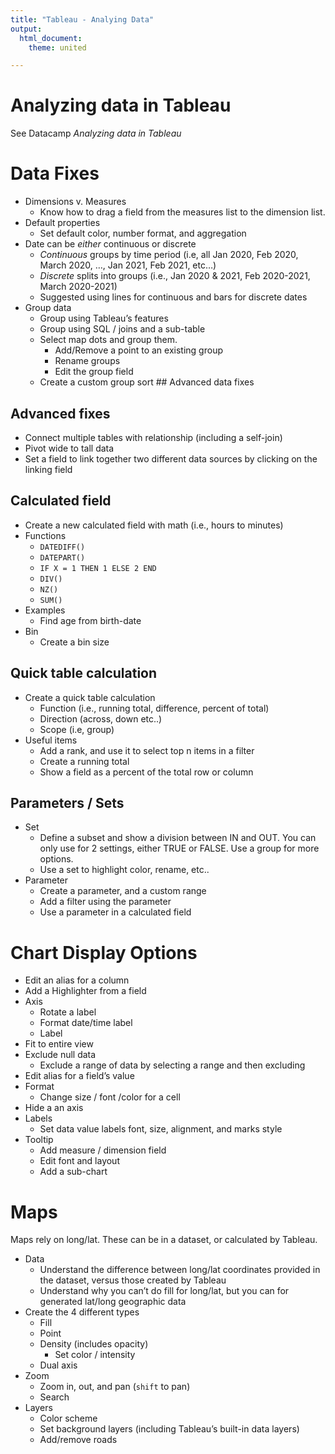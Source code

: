 ```yaml
--- 
title: "Tableau - Analying Data"
output: 
  html_document:
    theme: united

---
```


# Analyzing data in Tableau
 
See Datacamp *Analyzing data in Tableau*


# Data Fixes

- Dimensions v. Measures
  - Know how to drag a field from the measures list to the dimension list.
- Default properties
  - Set default color, number format, and aggregation
- Date can be *either* continuous or discrete
  - *Continuous* groups by time period (i.e, all Jan 2020, Feb 2020, March 2020, ..., Jan 2021, Feb 2021, etc...)
  - *Discrete* splits into groups (i.e., Jan 2020 & 2021, Feb 2020-2021, March 2020-2021)
  - Suggested using lines for continuous and bars for discrete dates
- Group data
  - Group using Tableau's features
  - Group using SQL / joins and a sub-table
  - Select map dots and group them. 
    - Add/Remove a point to an  existing group 
    - Rename groups
    - Edit the group field
  - Create a custom group sort
## Advanced data fixes



## Advanced fixes

- Connect multiple tables with relationship (including a self-join)
- Pivot wide to tall data
- Set a field to link together two different data sources by clicking on the linking field

## Calculated field
  
-  Create a new calculated field with math (i.e., hours to minutes)
- Functions
  - `DATEDIFF()`
  - `DATEPART()`
  - `IF X = 1 THEN 1 ELSE 2 END`
  - `DIV()`
  - `NZ()`
  - `SUM()`
- Examples
  - Find age from birth-date
- Bin
  - Create a bin size


## Quick table calculation

- Create a quick table calculation 
  - Function (i.e., running total, difference, percent of total)
  - Direction (across, down etc..)
  - Scope (i.e, group)
- Useful items
  - Add a rank, and use it to select top n items in a filter
  - Create a running total
  - Show a field as a percent of the total row or column

## Parameters / Sets

- Set
  - Define a subset and show a division between IN and OUT. You can only use for 2 settings, either TRUE or FALSE. Use a group for more options.
  - Use a set to highlight color, rename, etc..
- Parameter
  - Create a parameter, and a custom range
  - Add a filter using the parameter
  - Use a parameter in a calculated field
  
  
# Chart Display Options

- Edit an alias for a column
- Add a Highlighter from a field
- Axis
  - Rotate a label
  - Format date/time label
  - Label 
- Fit to entire view
- Exclude null data
  - Exclude a range of data by selecting a range and then excluding
- Edit alias for a field's value
- Format
  - Change size / font /color for a cell
- Hide a an axis  
- Labels
  - Set data value labels font, size, alignment, and marks style
- Tooltip
  - Add measure / dimension field
  - Edit font and layout
  - Add a sub-chart
  

# Maps

Maps rely on long/lat. These can be in a dataset, or calculated by Tableau.

- Data
  - Understand the difference between long/lat coordinates provided in the dataset, versus those created by Tableau
  - Understand why you can't do fill for long/lat, but you can for generated lat/long geographic data
- Create the 4 different types
  - Fill
  - Point
  - Density (includes opacity)
    - Set color / intensity
  - Dual axis
- Zoom
  - Zoom in, out, and pan (`shift` to pan)
  - Search
- Layers
  - Color scheme
  - Set background layers (including Tableau's built-in data layers)
  - Add/remove roads
  




